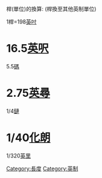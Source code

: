 {{多個問題|
{{copyedit|time=2015-03-07T23:18:44+00:00}}
{{unreferenced|time=2015-03-07T23:18:31+00:00}}
{{Expand language|1=en|time=2020-09-28T09:18:18+00:00}}
}}
{{Infobox unit
| name     = rod
| standard = [[imperial_units|imperial]]/[[US_customary_units|US]] units
| quantity = [[length|length]]
| units1   = imperial/US units
| inunits1 = {{frac|5|1|2}} [[yard_(unit)|yd]]
| units2   = [[metric_system|metric]] ([[SI|SI]]) units
| inunits2 = {{convert|5.5|yd|m|4|lk=on|disp=out}}
}}
桿(單位)的換算:
(桿換至其他英制單位)

1桿=198[[英吋|英吋]]
=16.5[[英呎|英呎]]
=5.5[[碼|碼]]
=2.75[[英尋|英尋]]   
=<math>1/4</math>[[鏈|鏈]]
=<math>1/40</math>[[化朗|化朗]]
=<math>1/320</math>[[英里|英里]]

{{長度單位}}

[[Category:長度|Category:長度]]
[[Category:英制|Category:英制]]